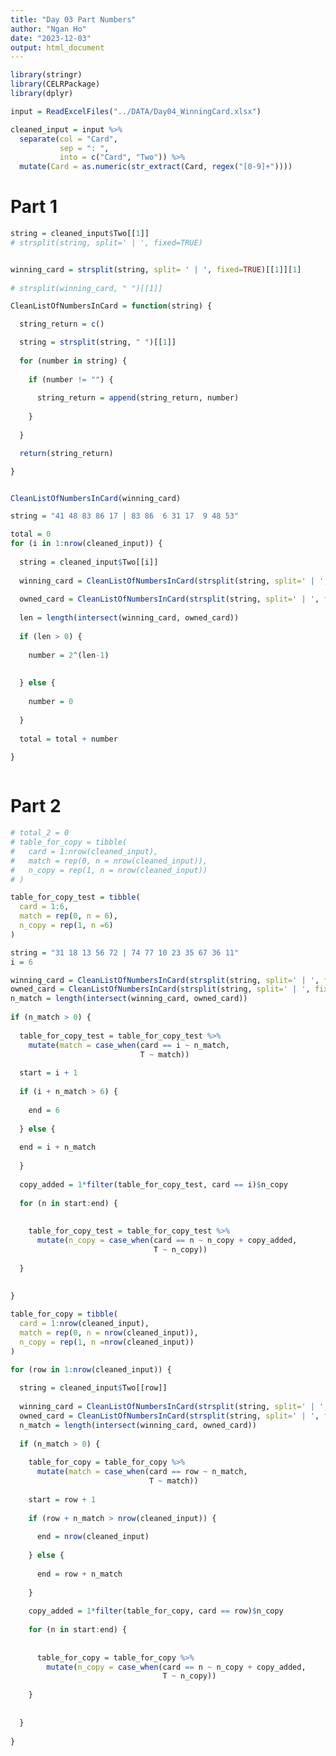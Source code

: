 ```yaml
---
title: "Day 03 Part Numbers"
author: "Ngan Ho"
date: "2023-12-03"
output: html_document
---
```


```r
library(stringr)
library(CELRPackage)
library(dplyr)
```

```r
input = ReadExcelFiles("../DATA/Day04_WinningCard.xlsx")

cleaned_input = input %>% 
  separate(col = "Card",
           sep = ": ",
           into = c("Card", "Two")) %>% 
  mutate(Card = as.numeric(str_extract(Card, regex("[0-9]+"))))

```

# Part 1

```r


string = cleaned_input$Two[[1]]
# strsplit(string, split=' | ', fixed=TRUE)


winning_card = strsplit(string, split= ' | ', fixed=TRUE)[[1]][1]
  
# strsplit(winning_card, " ")[[1]]

CleanListOfNumbersInCard = function(string) {

  string_return = c()

  string = strsplit(string, " ")[[1]]
  
  for (number in string) {
    
    if (number != "") {
      
      string_return = append(string_return, number)
      
    }
    
  }

  return(string_return)

}


CleanListOfNumbersInCard(winning_card)

string = "41 48 83 86 17 | 83 86  6 31 17  9 48 53"
```


```r
total = 0
for (i in 1:nrow(cleaned_input)) {
  
  string = cleaned_input$Two[[i]]
  
  winning_card = CleanListOfNumbersInCard(strsplit(string, split=' | ', fixed=TRUE)[[1]][1])
  
  owned_card = CleanListOfNumbersInCard(strsplit(string, split=' | ', fixed=TRUE)[[1]][2])
 
  len = length(intersect(winning_card, owned_card))
  
  if (len > 0) {
  
    number = 2^(len-1)
  
    
  } else {
    
    number = 0
    
  }
  
  total = total + number
  
}



```

# Part 2

```r
# total_2 = 0
# table_for_copy = tibble(
#   card = 1:nrow(cleaned_input),
#   match = rep(0, n = nrow(cleaned_input)),
#   n_copy = rep(1, n = nrow(cleaned_input))
# )

table_for_copy_test = tibble(
  card = 1:6,
  match = rep(0, n = 6),
  n_copy = rep(1, n =6)
)


```

```r
string = "31 18 13 56 72 | 74 77 10 23 35 67 36 11"
i = 6

winning_card = CleanListOfNumbersInCard(strsplit(string, split=' | ', fixed=TRUE)[[1]][1])
owned_card = CleanListOfNumbersInCard(strsplit(string, split=' | ', fixed=TRUE)[[1]][2])
n_match = length(intersect(winning_card, owned_card))
 
if (n_match > 0) {
  
  table_for_copy_test = table_for_copy_test %>% 
    mutate(match = case_when(card == i ~ n_match,
                             T ~ match))
  
  start = i + 1
  
  if (i + n_match > 6) {
    
    end = 6
    
  } else {
    
  end = i + n_match
  
  }
  
  copy_added = 1*filter(table_for_copy_test, card == i)$n_copy
  
  for (n in start:end) {
    
    
    table_for_copy_test = table_for_copy_test %>% 
      mutate(n_copy = case_when(card == n ~ n_copy + copy_added,
                                T ~ n_copy))
    
  }
  
    
}


```

```r
table_for_copy = tibble(
  card = 1:nrow(cleaned_input),
  match = rep(0, n = nrow(cleaned_input)),
  n_copy = rep(1, n =nrow(cleaned_input))
)

for (row in 1:nrow(cleaned_input)) {
  
  string = cleaned_input$Two[[row]]
  
  winning_card = CleanListOfNumbersInCard(strsplit(string, split=' | ', fixed=TRUE)[[1]][1])
  owned_card = CleanListOfNumbersInCard(strsplit(string, split=' | ', fixed=TRUE)[[1]][2])
  n_match = length(intersect(winning_card, owned_card))
  
  if (n_match > 0) {
  
    table_for_copy = table_for_copy %>% 
      mutate(match = case_when(card == row ~ n_match,
                               T ~ match))
    
    start = row + 1
  
    if (row + n_match > nrow(cleaned_input)) {
    
      end = nrow(cleaned_input)
    
    } else {
    
      end = row + n_match
  
    }
  
    copy_added = 1*filter(table_for_copy, card == row)$n_copy
  
    for (n in start:end) {
    
    
      table_for_copy = table_for_copy %>% 
        mutate(n_copy = case_when(card == n ~ n_copy + copy_added,
                                  T ~ n_copy))
    
    }
  
    
  }
  
}
```


































